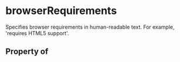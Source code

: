   

# browserRequirements

Specifies browser requirements in human-readable text. For example, 'requires HTML5 support'.

## Property of



